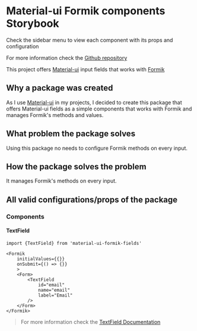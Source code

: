 
<Meta title="Introduction" />

# Material-ui Formik components Storybook

Check the sidebar menu to view each component with its props and configuration

For more information check the [Github repository](https://github.com/RabahZeineddine/material-ui-formik-fields.git)

This project offers [Material-ui](https://material-ui.com/) input fields that works with [Formik](https://formik.org/)

## Why a package was created

As I use [Material-ui](https://material-ui.com/) in my projects, I decided to create this package that offers Material-ui fields as a simple components that works with Formik and manages Formik's methods and values.

## What problem the package solves

Using this package no needs to configure Formik methods on every input.

## How the package solves the problem

It manages Formik's methods on every input.

## All valid configurations/props of the package

### Components

#### TextField

```TSX
import {TextField} from 'material-ui-formik-fields'

<Formik
    initialValues={{}}
    onSubmit={() => {}}
    >
    <Form>
        <TextField
            id="email"
            name="email"
            label="Email"
        />
    </Form>
</Formik>
```

> For more information check the [TextField Documentation](src/components/TextField.stories.tsx?path=/docs/textfield--default)
